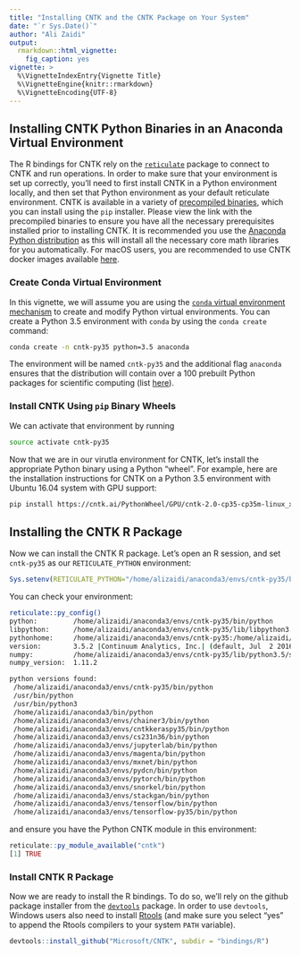 ```yaml
---
title: "Installing CNTK and the CNTK Package on Your System"
date: "`r Sys.Date()`"
author: "Ali Zaidi"
output:
  rmarkdown::html_vignette:
    fig_caption: yes
vignette: >
  %\VignetteIndexEntry{Vignette Title}
  %\VignetteEngine{knitr::rmarkdown}
  %\VignetteEncoding{UTF-8}
---
```


## Installing CNTK Python Binaries in an Anaconda Virtual Environment

The R bindings for CNTK rely on the [`reticulate`](https://rstudio.github.io/reticulate/) package to connect to CNTK and run operations. In order to make sure that your environment is set up correctly, you'll need to first install CNTK in a Python environment locally, and then set that Python environment as your default reticulate environment. CNTK is available in a variety of [precompiled binaries](https://docs.microsoft.com/en-us/cognitive-toolkit/setup-cntk-on-your-machine), which you can install using the `pip` installer. Please view the link with the precompiled binaries to ensure you have all the necessary prerequisites installed prior to installing CNTK. It is recommended you use the [Anaconda Python distribution](https://www.continuum.io/downloads) as this will install all the necessary core math libraries for you automatically. For macOS users, you are recommended to use CNTK docker images available [here](https://docs.microsoft.com/en-us/cognitive-toolkit/CNTK-Docker-Containers).

### Create Conda Virtual Environment 

In this vignette, we will assume you are using the [`conda` virtual environment mechanism](https://conda.io/docs/using/envs.html) to create and modify Python virtual environments. You can create a Python 3.5 environment with `conda` by using the `conda create` command:


```bash
conda create -n cntk-py35 python=3.5 anaconda
```

The environment will be named `cntk-py35` and the additional flag `anaconda` ensures that the distribution will contain over a 100 prebuilt Python packages for scientific computing (list [here](https://docs.continuum.io/anaconda/packages/pkg-docs)).

### Install CNTK Using `pip` Binary Wheels

We can activate that environment by running

```bash
source activate cntk-py35
```

Now that we are in our virutla environment for CNTK, let's install the appropriate Python binary using a Python "wheel". For example, here are the installation instructions for CNTK on a Python 3.5 environment with Ubuntu 16.04 system with GPU support:

```bash
pip install https://cntk.ai/PythonWheel/GPU/cntk-2.0-cp35-cp35m-linux_x86_64.whl
```


## Installing the CNTK R Package

Now we can install the CNTK R package. Let's open an R session, and set `cntk-py35` as our `RETICULATE_PYTHON` environment:

```R
Sys.setenv(RETICULATE_PYTHON="/home/alizaidi/anaconda3/envs/cntk-py35/bin/python")
```

You can check your environment:

```bash
reticulate::py_config()
python:         /home/alizaidi/anaconda3/envs/cntk-py35/bin/python
libpython:      /home/alizaidi/anaconda3/envs/cntk-py35/lib/libpython3.5m.so
pythonhome:     /home/alizaidi/anaconda3/envs/cntk-py35:/home/alizaidi/anaconda3/envs/cntk-py35
version:        3.5.2 |Continuum Analytics, Inc.| (default, Jul  2 2016, 17:53:06)  [GCC 4.4.7 20120313 (Red Hat 4.4.7-1)]
numpy:          /home/alizaidi/anaconda3/envs/cntk-py35/lib/python3.5/site-packages/numpy
numpy_version:  1.11.2

python versions found: 
 /home/alizaidi/anaconda3/envs/cntk-py35/bin/python
 /usr/bin/python
 /usr/bin/python3
 /home/alizaidi/anaconda3/bin/python
 /home/alizaidi/anaconda3/envs/chainer3/bin/python
 /home/alizaidi/anaconda3/envs/cntkkeraspy35/bin/python
 /home/alizaidi/anaconda3/envs/cs231n36/bin/python
 /home/alizaidi/anaconda3/envs/jupyterlab/bin/python
 /home/alizaidi/anaconda3/envs/magenta/bin/python
 /home/alizaidi/anaconda3/envs/mxnet/bin/python
 /home/alizaidi/anaconda3/envs/pydcn/bin/python
 /home/alizaidi/anaconda3/envs/pytorch/bin/python
 /home/alizaidi/anaconda3/envs/snorkel/bin/python
 /home/alizaidi/anaconda3/envs/stackgan/bin/python
 /home/alizaidi/anaconda3/envs/tensorflow/bin/python
 /home/alizaidi/anaconda3/envs/tensorflow-py35/bin/python

```

and ensure you have the Python CNTK module in this environment:

```R
reticulate::py_module_available("cntk")
[1] TRUE
```

### Install CNTK R Package

Now we are ready to install the R bindings. To do so, we'll rely on the github package installer from the [`devtools`](https://github.com/hadley/devtools) package. In order to use `devtools`, Windows users also need to install [Rtools](https://cran.r-project.org/bin/windows/Rtools/) (and make sure you select "yes" to append the Rtools compilers to your system `PATH` variable).

```R
devtools::install_github("Microsoft/CNTK", subdir = "bindings/R")
```
